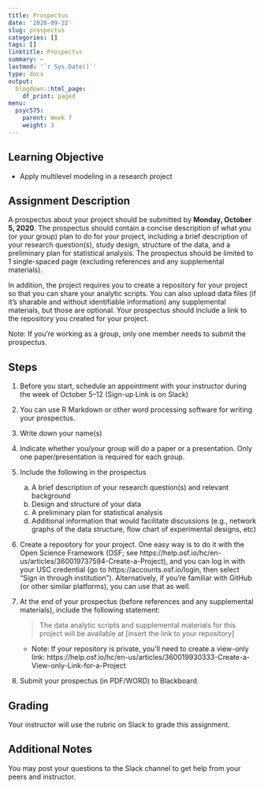 ```yaml
---
title: Prospectus
date: '2020-09-22'
slug: prospectus
categories: []
tags: []
linktitle: Prospectus
summary: ~
lastmod: '`r Sys.Date()`'
type: docs
output:
  blogdown::html_page:
    df_print: paged
menu:
  psyc575:
    parent: Week 7
    weight: 3
---
```


## Learning Objective

- Apply multilevel modeling in a research project

## Assignment Description 

A prospectus about your project should be submitted by **Monday, October 5, 2020**. The prospectus should contain a concise description of what you (or your group) plan to do for your project, including a brief description of your research question(s), study design, structure of the data, and a preliminary plan for statistical analysis. The prospectus should be limited to 1 single-spaced page (excluding references and any supplemental materials).

In addition, the project requires you to create a repository for your project so that you can share your analytic scripts. You can also upload data files (if it's sharable and without identifiable information) any supplemental materials, but those are optional. Your prospectus should include a link to the repository you created for your project. 

Note: If you're working as a group, only one member needs to submit the prospectus. 

## Steps

1. Before you start, schedule an appointment with your instructor during the week of October 5--12 (Sign-up Link is on Slack)
2. You can use R Markdown or other word processing software for writing your prospectus. 
3. Write down your name(s)
4. Indicate whether you/your group will do a paper or a presentation. Only one paper/presentation is required for each group. 
5. Include the following in the prospectus
    a. A brief description of your research question(s) and relevant background
    b. Design and structure of your data
    c. A preliminary plan for statistical analysis
    d. Additional information that would facilitate discussions (e.g., network graphs of the data structure, flow chart of experimental designs, etc)
6. Create a repository for your project. One easy way is to do it with the Open Science Framework (OSF; see https://help.osf.io/hc/en-us/articles/360019737594-Create-a-Project), and you can log in with your USC credential (go to https://accounts.osf.io/login, then select "Sign in through institution"). Alternatively, if you're familiar with GitHub (or other similar platforms), you can use that as well. 
7. At the end of your prospectus (before references and any supplemental materials), include the following statement:  
    
    > The data analytic scripts and supplemental materials for this project will be available at [insert the link to your repository]  

    * Note: If your repository is private, you'll need to create a view-only link: https://help.osf.io/hc/en-us/articles/360019930333-Create-a-View-only-Link-for-a-Project
8. Submit your prospectus (in PDF/WORD) to Blackboard. 

## Grading 

Your instructor will use the rubric on Slack to grade this assignment. 

## Additional Notes

You may post your questions to the Slack channel to get help from your peers and instructor. 
